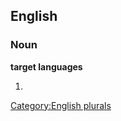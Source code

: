 
==English==

===Noun===
'''target languages'''

# {{plural of|[[target language]]}}

[[Category:English plurals]]